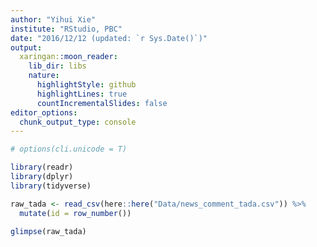 ```yaml
---
author: "Yihui Xie"
institute: "RStudio, PBC"
date: "2016/12/12 (updated: `r Sys.Date()`)"
output:
  xaringan::moon_reader:
    lib_dir: libs
    nature:
      highlightStyle: github
      highlightLines: true
      countIncrementalSlides: false
editor_options: 
  chunk_output_type: console
---
```



```r
# options(cli.unicode = T)

library(readr)
library(dplyr)
library(tidyverse)

raw_tada <- read_csv(here::here("Data/news_comment_tada.csv")) %>%
  mutate(id = row_number())

glimpse(raw_tada)
```


